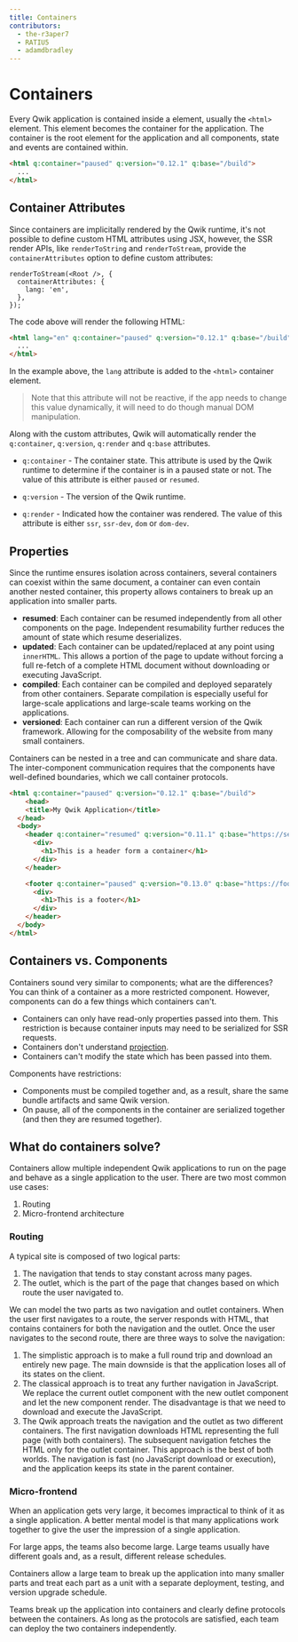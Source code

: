 ```yaml
---
title: Containers
contributors:
  - the-r3aper7
  - RATIU5
  - adamdbradley
---
```


# Containers

Every Qwik application is contained inside a element, usually the `<html>` element. This element becomes the container for the application. The container is the root element for the application and all components, state and events are contained within.

```html
<html q:container="paused" q:version="0.12.1" q:base="/build">
  ...
</html>
```

## Container Attributes

Since containers are implicitally rendered by the Qwik runtime, it's not possible to define custom HTML attributes using JSX, however, the SSR render APIs, like `renderToString` and `renderToStream`, provide the `containerAttributes` option to define custom attributes:

```tsx
renderToStream(<Root />, {
  containerAttributes: {
    lang: 'en',
  },
});
```

The code above will render the following HTML:

```html
<html lang="en" q:container="paused" q:version="0.12.1" q:base="/build">
  ...
</html>
```

In the example above, the `lang` attribute is added to the `<html>` container element.

> Note that this attribute will not be reactive, if the app needs to change this value dynamically, it will need to do though manual DOM manipulation.

Along with the custom attributes, Qwik will automatically render the `q:container`, `q:version`, `q:render` and `q:base` attributes.

- `q:container` - The container state. This attribute is used by the Qwik runtime to determine if the container is in a paused state or not. The value of this attribute is either `paused` or `resumed`.

- `q:version` - The version of the Qwik runtime.

- `q:render` - Indicated how the container was rendered. The value of this attribute is either `ssr`, `ssr-dev`, `dom` or `dom-dev`.


## Properties

Since the runtime ensures isolation across containers, several containers can coexist within the same document, a container can even contain another nested container, this property allows containers to break up an application into smaller parts.

- **resumed**: Each container can be resumed independently from all other components on the page. Independent resumability further reduces the amount of state which resume deserializes.
- **updated**: Each container can be updated/replaced at any point using `innerHTML`. This allows a portion of the page to update without forcing a full re-fetch of a complete HTML document without downloading or executing JavaScript.
- **compiled**: Each container can be compiled and deployed separately from other containers. Separate compilation is especially useful for large-scale applications and large-scale teams working on the applications.
- **versioned**: Each container can run a different version of the Qwik framework. Allowing for the composability of the website from many small containers.

Containers can be nested in a tree and can communicate and share data. The inter-component communication requires that the components have well-defined boundaries, which we call container protocols.

```html
<html q:container="paused" q:version="0.12.1" q:base="/build">
    <head>
    <title>My Qwik Application</title>
  </head>
  <body>
    <header q:container="resumed" q:version="0.11.1" q:base="https://server.a/build">
      <div>
        <h1>This is a header form a container</h1>
      </div>
    </header>

    <footer q:container="paused" q:version="0.13.0" q:base="https://footer.server.b/">
      <div>
        <h1>This is a footer</h1>
      </div>
    </header>
  </body>
</html>
```

## Containers vs. Components

Containers sound very similar to components; what are the differences? You can think of a container as a more restricted component. However, components can do a few things which containers can't.

- Containers can only have read-only properties passed into them. This restriction is because container inputs may need to be serialized for SSR requests.
- Containers don't understand [projection](../../../docs/components/projection/index.mdx).
- Containers can't modify the state which has been passed into them.

Components have restrictions:

- Components must be compiled together and, as a result, share the same bundle artifacts and same Qwik version.
- On pause, all of the components in the container are serialized together (and then they are resumed together).

## What do containers solve?

Containers allow multiple independent Qwik applications to run on the page and behave as a single application to the user. There are two most common use cases:

1. Routing
2. Micro-frontend architecture

### Routing

A typical site is composed of two logical parts:

1. The navigation that tends to stay constant across many pages.
2. The outlet, which is the part of the page that changes based on which route the user navigated to.

We can model the two parts as two navigation and outlet containers. When the user first navigates to a route, the server responds with HTML, that contains containers for both the navigation and the outlet. Once the user navigates to the second route, there are three ways to solve the navigation:

1. The simplistic approach is to make a full round trip and download an entirely new page. The main downside is that the application loses all of its states on the client.
2. The classical approach is to treat any further navigation in JavaScript. We replace the current outlet component with the new outlet component and let the new component render. The disadvantage is that we need to download and execute the JavaScript.
3. The Qwik approach treats the navigation and the outlet as two different containers. The first navigation downloads HTML representing the full page (with both containers). The subsequent navigation fetches the HTML only for the outlet container. This approach is the best of both worlds. The navigation is fast (no JavaScript download or execution), and the application keeps its state in the parent container.

### Micro-frontend

When an application gets very large, it becomes impractical to think of it as a single application. A better mental model is that many applications work together to give the user the impression of a single application.

For large apps, the teams also become large. Large teams usually have different goals and, as a result, different release schedules.

Containers allow a large team to break up the application into many smaller parts and treat each part as a unit with a separate deployment, testing, and version upgrade schedule.

Teams break up the application into containers and clearly define protocols between the containers. As long as the protocols are satisfied, each team can deploy the two containers independently.
